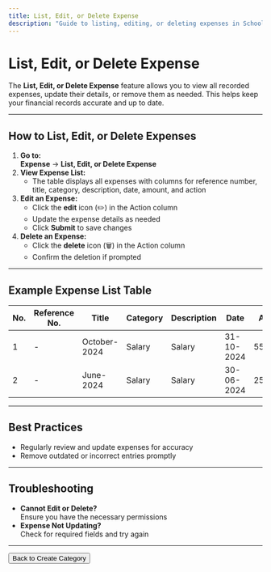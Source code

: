 ```yaml
---
title: List, Edit, or Delete Expense
description: "Guide to listing, editing, or deleting expenses in School CRM."
---
```


# List, Edit, or Delete Expense

The **List, Edit, or Delete Expense** feature allows you to view all recorded expenses, update their details, or remove them as needed. This helps keep your financial records accurate and up to date.

---

## How to List, Edit, or Delete Expenses

1. **Go to:**  
   **Expense** → **List, Edit, or Delete Expense**
2. **View Expense List:**
   - The table displays all expenses with columns for reference number, title, category, description, date, amount, and action
3. **Edit an Expense:**
   - Click the **edit** icon (✏️) in the Action column
   - Update the expense details as needed
   - Click **Submit** to save changes
4. **Delete an Expense:**
   - Click the **delete** icon (🗑️) in the Action column
   - Confirm the deletion if prompted

---

## Example Expense List Table

| No. | Reference No. | Title         | Category   | Description | Date       | Amount    | Action      |
|-----|---------------|--------------|------------|-------------|------------|-----------|-------------|
| 1   | -             | October-2024 | Salary     | Salary      | 31-10-2024 | 55,000.00 | ✏️ 🗑️        |
| 2   | -             | June-2024    | Salary     | Salary      | 30-06-2024 | 25,000.00 | ✏️ 🗑️        |

---

## Best Practices
- Regularly review and update expenses for accuracy
- Remove outdated or incorrect entries promptly

---

## Troubleshooting
- **Cannot Edit or Delete?**  
  Ensure you have the necessary permissions
- **Expense Not Updating?**  
  Check for required fields and try again

---

<Button href="/expenses/create-category" variant="primary">
  Back to Create Category
</Button> 